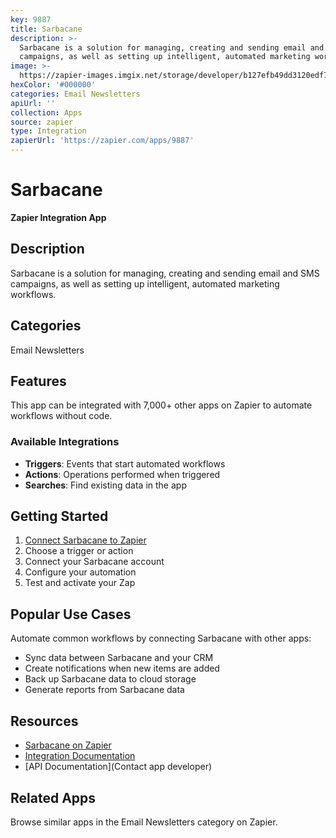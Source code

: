 ```yaml
---
key: 9887
title: Sarbacane
description: >-
  Sarbacane is a solution for managing, creating and sending email and SMS
  campaigns, as well as setting up intelligent, automated marketing workflows.
image: >-
  https://zapier-images.imgix.net/storage/developer/b127efb49dd3120edf707b3e12d00e14.png?auto=format%2Ccompress&ixlib=python-3.0.0&q=50
hexColor: '#000000'
categories: Email Newsletters
apiUrl: ''
collection: Apps
source: zapier
type: Integration
zapierUrl: 'https://zapier.com/apps/9887'
---
```

# Sarbacane

**Zapier Integration App**

## Description

Sarbacane is a solution for managing, creating and sending email and SMS campaigns, as well as setting up intelligent, automated marketing workflows.

## Categories

Email Newsletters

## Features

This app can be integrated with 7,000+ other apps on Zapier to automate workflows without code.

### Available Integrations

- **Triggers**: Events that start automated workflows
- **Actions**: Operations performed when triggered
- **Searches**: Find existing data in the app

## Getting Started

1. [Connect Sarbacane to Zapier](https://zapier.com/apps/9887)
2. Choose a trigger or action
3. Connect your Sarbacane account
4. Configure your automation
5. Test and activate your Zap

## Popular Use Cases

Automate common workflows by connecting Sarbacane with other apps:

- Sync data between Sarbacane and your CRM
- Create notifications when new items are added
- Back up Sarbacane data to cloud storage
- Generate reports from Sarbacane data

## Resources

- [Sarbacane on Zapier](https://zapier.com/apps/9887)
- [Integration Documentation](https://zapier.com/apps/9887/integrations)
- [API Documentation](Contact app developer)

## Related Apps

Browse similar apps in the Email Newsletters category on Zapier.
